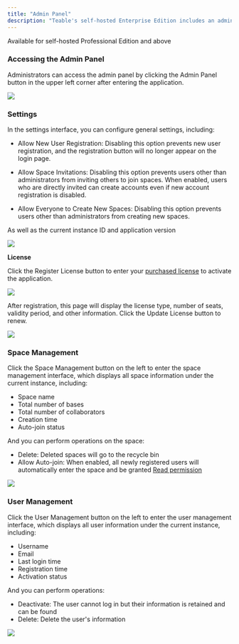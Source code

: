 ```yaml
---
title: "Admin Panel"
description: "Teable's self-hosted Enterprise Edition includes an admin panel. The first user to register after deployment automatically becomes an administrator."
---
```


<Tip>Available for self-hosted Professional Edition and above</Tip>

### Accessing the Admin Panel

Administrators can access the admin panel by clicking the Admin Panel button in the upper left corner after entering the application.

![](/images/ji-ben-gong-neng/a248626c931471b3.png)

### Settings

In the settings interface, you can configure general settings, including:

* Allow New User Registration: Disabling this option prevents new user registration, and the registration button will no longer appear on the login page.

* Allow Space Invitations: Disabling this option prevents users other than administrators from inviting others to join spaces. When enabled, users who are directly invited can create accounts even if new account registration is disabled.

* Allow Everyone to Create New Spaces: Disabling this option prevents users other than administrators from creating new spaces.

As well as the current instance ID and application version

![](/images/ji-ben-gong-neng/30b53d0786df60f0.png)

**License**

Click the Register License button to enter your [purchased license](https://app.teable.io/setting/license-plan) to activate the application.

![](/images/ji-ben-gong-neng/cb23e28c58fe2991.png)

After registration, this page will display the license type, number of seats, validity period, and other information. Click the Update License button to renew.

![](/images/ji-ben-gong-neng/3e0dc36fb6c5f104.png)

### Space Management

Click the Space Management button on the left to enter the space management interface, which displays all space information under the current instance, including:

* Space name
* Total number of bases
* Total number of collaborators
* Creation time
* Auto-join status

And you can perform operations on the space:

* Delete: Deleted spaces will go to the recycle bin
* Allow Auto-join: When enabled, all newly registered users will automatically enter the space and be granted [Read permission](/en/basic/space/space-invite)

![](/images/ji-ben-gong-neng/fe637cdf26bbd5e1.png)

### User Management

Click the User Management button on the left to enter the user management interface, which displays all user information under the current instance, including:

* Username
* Email
* Last login time
* Registration time
* Activation status

And you can perform operations:

* Deactivate: The user cannot log in but their information is retained and can be found
* Delete: Delete the user's information

![](/images/ji-ben-gong-neng/2957241a218c70d8.png)

